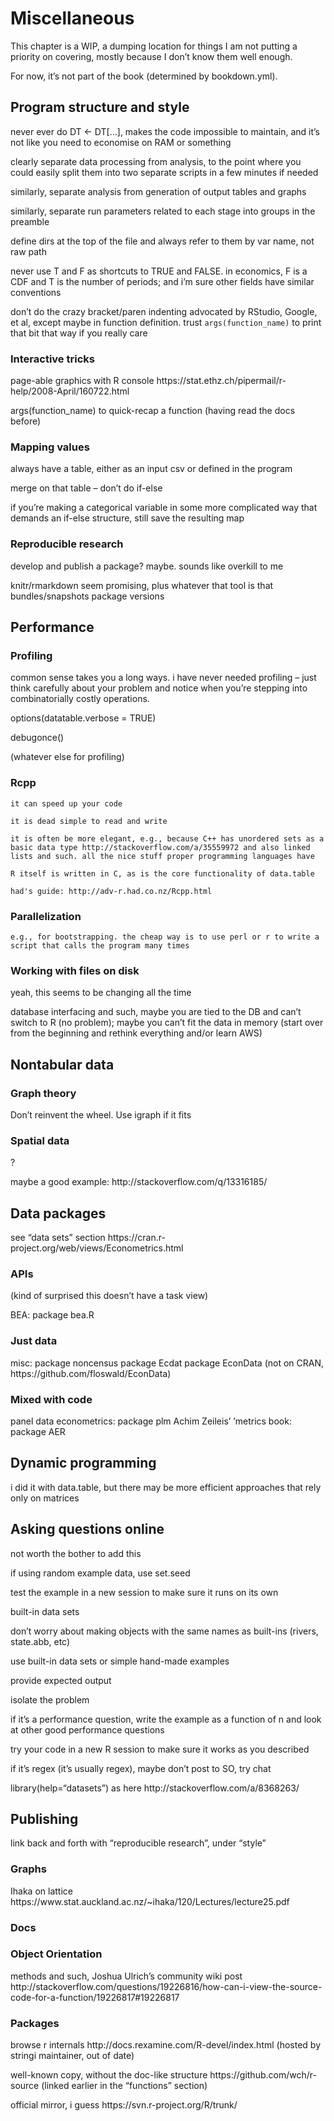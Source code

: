 # Miscellaneous {#extra}

This chapter is a WIP, a dumping location for things I am not putting a priority on covering, mostly because I don't know them well enough.

For now, it's not part of the book (determined by bookdown.yml).



## Program structure and style

never ever do DT <- DT[...], makes the code impossible to maintain, and it's not like you need to economise on RAM or something


clearly separate data processing from analysis, to the point where you could easily split them into two separate scripts in a few minutes if needed

similarly, separate analysis from generation of output tables and graphs

similarly, separate run parameters related to each stage into groups in the preamble

define dirs at the top of the file and always refer to them by var name, not raw path

never use T and F as shortcuts to TRUE and FALSE. in economics, F is a CDF and T is the number of periods; and i'm sure other fields have similar conventions

don't do the crazy bracket/paren indenting advocated by RStudio, Google, et al, except maybe in function definition. trust `args(function_name)` to print that bit that way if you really care

### Interactive tricks

page-able graphics with R console https://stat.ethz.ch/pipermail/r-help/2008-April/160722.html

args(function_name) to quick-recap a function (having read the docs before)

    
### Mapping values
    
always have a table, either as an input csv or defined in the program

merge on that table -- don't do if-else

if you're making a categorical variable in some more complicated way that demands an if-else structure, still save the resulting map 

### Reproducible research

develop and publish a package? maybe. sounds like overkill to me

knitr/rmarkdown seem promising, plus whatever that tool is that bundles/snapshots package versions


## Performance

### Profiling

common sense takes you a long ways. i have never needed profiling -- just think carefully about your problem and notice when you're stepping into combinatorially costly operations.

options(datatable.verbose = TRUE)

debugonce()

(whatever else for profiling)

    
### Rcpp {#rcpp}
    
    it can speed up your code
    
    it is dead simple to read and write
    
    it is often be more elegant, e.g., because C++ has unordered sets as a basic data type http://stackoverflow.com/a/35559972 and also linked lists and such. all the nice stuff proper programming languages have
    
    R itself is written in C, as is the core functionality of data.table
    
    had's guide: http://adv-r.had.co.nz/Rcpp.html 
    
    
### Parallelization
    
    e.g., for bootstrapping. the cheap way is to use perl or r to write a script that calls the program many times

### Working with files on disk

yeah, this seems to be changing all the time

database interfacing and such, maybe you are tied to the DB and can't switch to R (no problem); maybe you can't fit the data in memory (start over from the beginning and rethink everything and/or learn AWS)
    
## Nontabular data    

### Graph theory

Don't reinvent the wheel. Use igraph if it fits

### Spatial data

?

maybe a good example: http://stackoverflow.com/q/13316185/



## Data packages

see "data sets" section https://cran.r-project.org/web/views/Econometrics.html

### APIs

(kind of surprised this doesn't have a task view)

BEA: package bea.R

### Just data

misc: 
  package noncensus
  package Ecdat
  package EconData (not on CRAN, https://github.com/floswald/EconData)


### Mixed with code

panel data econometrics: package plm
Achim Zeileis' 'metrics book: package AER

## Dynamic programming

i did it with data.table, but there may be more efficient approaches that rely only on matrices


## Asking questions online

not worth the bother to add this

if using random example data, use set.seed

test the example in a new session to make sure it runs on its own

built-in data sets

don't worry about making objects with the same names as built-ins (rivers, state.abb, etc)

use built-in data sets or simple hand-made examples

provide expected output

isolate the problem

if it's a performance question, write the example as a function of n and look at other good performance questions

try your code in a new R session to make sure it works as you described

if it's regex (it's usually regex), maybe don't post to SO, try chat


library(help="datasets") as here http://stackoverflow.com/a/8368263/

## Publishing

link back and forth with "reproducible research", under "style"

### Graphs

Ihaka on lattice https://www.stat.auckland.ac.nz/~ihaka/120/Lectures/lecture25.pdf 

### Docs


### Object Orientation

methods and such, Joshua Ulrich's community wiki post http://stackoverflow.com/questions/19226816/how-can-i-view-the-source-code-for-a-function/19226817#19226817


### Packages

browse r internals http://docs.rexamine.com/R-devel/index.html (hosted by stringi maintainer, out of date)

well-known copy, without the doc-like structure https://github.com/wch/r-source (linked earlier in the "functions" section)

official mirror, i guess https://svn.r-project.org/R/trunk/ 







